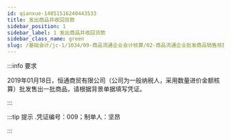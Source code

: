 ---
id: qianxue-14051516240443533
title: 发出商品并收回货款
sidebar_position: 1
sidebar_label: 1 发出商品并收回货款
sidebar_class_name: green
slug: /基础会计/jc-1/1034/09-商品流通企业会计核算/02-商品流通企业批发商品销售核算/qianxue-1405151458116810900/qianxue-14051516240443533/发出商品并收回货款
---

:::info 要求

2019年01月18日，恒通商贸有限公司（公司为一般纳税人，采用数量进价金额核算）批发售出一批商品，请根据背景单据填写凭证。

:::

:::tip 提示
  .凭证编号：009；制单人：坚昂
:::
